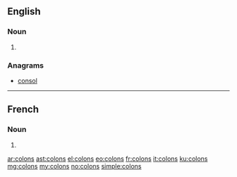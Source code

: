 {{also|colóns|còlons|côlons}}
==English==

===Noun===
{{head|en|plural}}

# {{plural of|colon|lang=en}}

===Anagrams===
* [[consol#English|consol]]

----

==French==

===Noun===
{{head|fr|plural|g=m}}

# {{plural of|colon|lang=fr}}

[[ar:colons]]
[[ast:colons]]
[[el:colons]]
[[eo:colons]]
[[fr:colons]]
[[it:colons]]
[[ku:colons]]
[[mg:colons]]
[[my:colons]]
[[no:colons]]
[[simple:colons]]